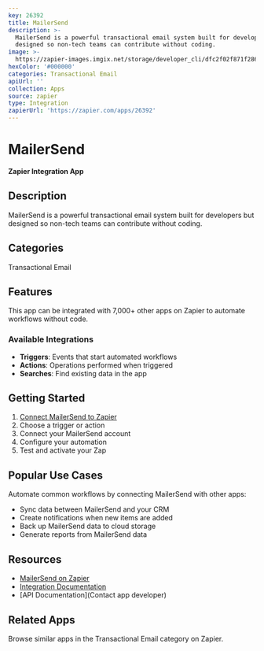 ```yaml
---
key: 26392
title: MailerSend
description: >-
  MailerSend is a powerful transactional email system built for developers but
  designed so non-tech teams can contribute without coding.
image: >-
  https://zapier-images.imgix.net/storage/developer_cli/dfc2f02f871f2862c9d78991cbbae8ae_2.png?auto=format%2Ccompress&ixlib=python-3.0.0&q=50
hexColor: '#000000'
categories: Transactional Email
apiUrl: ''
collection: Apps
source: zapier
type: Integration
zapierUrl: 'https://zapier.com/apps/26392'
---
```

# MailerSend

**Zapier Integration App**

## Description

MailerSend is a powerful transactional email system built for developers but designed so non-tech teams can contribute without coding.

## Categories

Transactional Email

## Features

This app can be integrated with 7,000+ other apps on Zapier to automate workflows without code.

### Available Integrations

- **Triggers**: Events that start automated workflows
- **Actions**: Operations performed when triggered
- **Searches**: Find existing data in the app

## Getting Started

1. [Connect MailerSend to Zapier](https://zapier.com/apps/26392)
2. Choose a trigger or action
3. Connect your MailerSend account
4. Configure your automation
5. Test and activate your Zap

## Popular Use Cases

Automate common workflows by connecting MailerSend with other apps:

- Sync data between MailerSend and your CRM
- Create notifications when new items are added
- Back up MailerSend data to cloud storage
- Generate reports from MailerSend data

## Resources

- [MailerSend on Zapier](https://zapier.com/apps/26392)
- [Integration Documentation](https://zapier.com/apps/26392/integrations)
- [API Documentation](Contact app developer)

## Related Apps

Browse similar apps in the Transactional Email category on Zapier.
